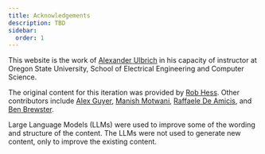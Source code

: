 ```yaml
---
title: Acknowledgements
description: TBD
sidebar:
  order: 1
---
```


This website is the work of [Alexander Ulbrich](https://engineering.oregonstate.edu/people/alexander-ulbrich) in his capacity of instructor at Oregon State University, School of Electrical Engineering and Computer Science.

The original content for this iteration was provided by [Rob Hess](https://web.engr.oregonstate.edu/~hessro/). Other contributors include [Alex Guyer](https://engineering.oregonstate.edu/people/alex-guyer), [Manish Motwani](https://engineering.oregonstate.edu/people/manish-motwani), [Raffaele De Amicis](https://engineering.oregonstate.edu/people/raffaele-de-amicis), and [Ben Brewster](https://engineering.oregonstate.edu/people/benjamin-brewster).

Large Language Models (LLMs) were used to improve some of the wording and structure of the content. The LLMs were not used to generate new content, only to improve the existing content.